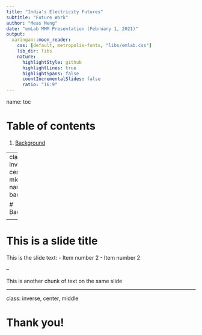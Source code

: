 ```yaml
---
title: "India's Electricity Futures"
subtitle: "Future Work"
author: "Meas Meng"
date: "emLab MMM Presentation (February 1, 2021)"
output:
  xaringan::moon_reader:
    css: [default, metropolis-fonts, "libs/emlab.css"] 
    lib_dir: libs
    nature:
      highlightStyle: github
      highlightLines: true
      highlightSpans: false
      countIncrementalSlides: false
      ratio: "16:9"
---
```

name: toc

# Table of contents

1. [Background](#background)

---
class: inverse, center, middle
name: background

# Background

<!-- <html><div style='float:left'></div><hr color='#df110e' size=1px width=796px></html> -->

---

# This is a slide title

This is the slide text:
- Item number 2
- Item number 2

--

This is another chunk of text on the same slide

---
class: inverse, center, middle

# Thank you!
<!-- <html><div style='float:left'></div><hr color='#EB811B' size=1px width=796px></html> -->
